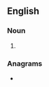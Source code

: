 ==English==

===Noun===
{{head|en|noun plural form}}

# {{plural of|etching|lang=en}}

===Anagrams===
* {{anagrams|en|chesting}}